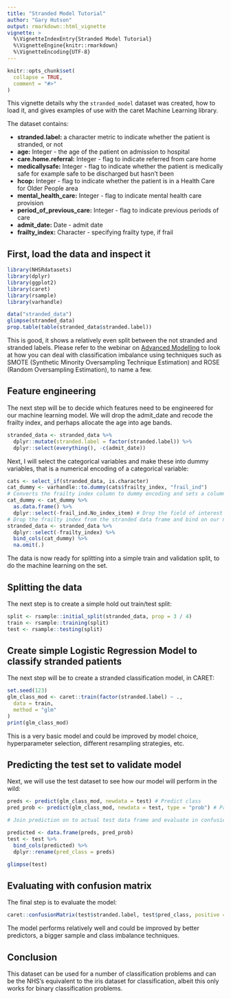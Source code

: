 ```yaml
---
title: "Stranded Model Tutorial"
author: "Gary Hutson"
output: rmarkdown::html_vignette
vignette: >
  %\VignetteIndexEntry{Stranded Model Tutorial}
  %\VignetteEngine{knitr::rmarkdown}
  %\VignetteEncoding{UTF-8}
---
```


```r
knitr::opts_chunk$set(
  collapse = TRUE,
  comment = "#>"
)
```

This vignette details why the `stranded_model` dataset was created, how to load it, and gives examples of use with the caret Machine Learning library.

The dataset contains:

- __stranded.label:__ a character metric to indicate whether the patient is stranded, or not
- __age:__ Integer - the age of the patient on admission to hospital
- __care.home.referral:__ Integer - flag to indicate referred from care home
- __medicallysafe:__ Integer - flag to indicate whether the patient is medically safe for example safe to be discharged but hasn't been
- __hcop:__ Integer - flag to indicate whether the patient is in a Health Care for Older People area
- __mental_health_care:__ Integer - flag to indicate mental health care provision
- __period_of_previous_care:__ Integer - flag to indicate previous periods of care
- __admit_date:__ Date - admit date
- __frailty_index:__ Character - specifying frailty type, if frail

## First, load the data and inspect it

```r
library(NHSRdatasets)
library(dplyr)
library(ggplot2)
library(caret)
library(rsample)
library(varhandle)

data("stranded_data")
glimpse(stranded_data)
prop.table(table(stranded_data$stranded.label))
```

This is good, it shows a relatively even split between the not stranded and stranded labels. Please refer to the webinar on [Advanced Modelling](https://www.youtube.com/watch?v=rO40vvKXU-4&t=1360s) to look at how you can deal with classification imbalance using techniques such as SMOTE (Synthetic Minority Oversampling Technique Estimation) and ROSE (Random Oversampling Estimation), to name a few. 

## Feature engineering

The next step will be to decide which features need to be engineered for our machine learning model. We will drop the admit_date and recode the frailty index, and perhaps allocate the age into age bands. 

```r
stranded_data <- stranded_data %>%
  dplyr::mutate(stranded.label = factor(stranded.label)) %>%
  dplyr::select(everything(), -c(admit_date))
```
Next, I will select the categorical variables and make these into dummy variables, that is a numerical encoding of a categorical variable:

```r
cats <- select_if(stranded_data, is.character)
cat_dummy <- varhandle::to.dummy(cats$frailty_index, "frail_ind")
# Converts the frailty index column to dummy encoding and sets a column called "frail_ind" prefix
cat_dummy <- cat_dummy %>%
  as.data.frame() %>%
  dplyr::select(-frail_ind.No_index_item) # Drop the field of interest
# Drop the frailty index from the stranded data frame and bind on our new encoding categorical variables
stranded_data <- stranded_data %>%
  dplyr::select(-frailty_index) %>%
  bind_cols(cat_dummy) %>%
  na.omit(.)
```

The data is now ready for splitting into a simple train and validation split, to do the machine learning on the set.

## Splitting the data

The next step is to create a simple hold out train/test split:

```r
split <- rsample::initial_split(stranded_data, prop = 3 / 4)
train <- rsample::training(split)
test <- rsample::testing(split)
```


## Create simple Logistic Regression Model to classify stranded patients

The next step will be to create a stranded classification model, in CARET:

```r
set.seed(123)
glm_class_mod <- caret::train(factor(stranded.label) ~ .,
  data = train,
  method = "glm"
)
print(glm_class_mod)
```

This is a very basic model and could be improved by model choice, hyperparameter selection, different resampling strategies, etc.


## Predicting the test set to validate model

Next, we will use the test dataset to see how our model will perform in the wild:

```r
preds <- predict(glm_class_mod, newdata = test) # Predict class
pred_prob <- predict(glm_class_mod, newdata = test, type = "prob") # Predict probs

# Join prediction on to actual test data frame and evaluate in confusion matrix

predicted <- data.frame(preds, pred_prob)
test <- test %>%
  bind_cols(predicted) %>%
  dplyr::rename(pred_class = preds)

glimpse(test)
```

## Evaluating with confusion matrix

The final step is to evaluate the model:

```r
caret::confusionMatrix(test$stranded.label, test$pred_class, positive = "Stranded")
```

The model performs relatively well and could be improved by better predictors, a bigger sample and class imbalance techniques. 

## Conclusion

This dataset can be used for a number of classification problems and can be the NHS's equivalent to the iris dataset for classification, albeit this only works for binary classification problems. 
